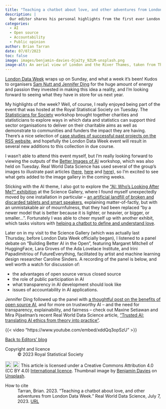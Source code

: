 ```yaml
---
title: "Teaching a chatbot about love, and other adventures from London Data Week"
description: |
  Our editor shares his personal highlights from the first ever London Data Week, including an art exhibition about AI, a panel discussion on the benefits of open source, and a workshop to help charities tap into statistical expertise.
categories:
  - AI
  - Open source
  - Accountability
  - Public opinion
author: Brian Tarran
date: 07/07/2023
toc: false
image: images/benjamin-davies-Oja2ty_9ZLM-unsplash.png
image-alt: An aerial view of London and the River Thames, taken from The Shard, London, United Kingdom.
---
```

[London Data Week](https://www.londondataweek.org/) wraps up on Sunday, and what a week it's been! Kudos to organisers [Sam Nutt and Jennifer Ding](https://realworlddatascience.net/viewpoints/interviews/posts/2023/06/08/london-data-week.html) for the huge amount of energy and passion they invested in making this idea a reality, and I'm looking forward to seeing what they have in store for us next year.

My highlights of the week? Well, of course, I really enjoyed being part of the event that was hosted at the Royal Statistical Society on Tuesday. The [Statisticians for Society](https://rss.org.uk/membership/volunteering-and-promoting/statisticians-for-society-initiative/) workshop brought together charities and statisticians to explore ways in which data and statistics can support third sector organisations to deliver on their charitable aims as well as demonstrate to communities and funders the impact they are having. There's a nice selection of [case studies of successful past projects on the RSS website](https://rss.org.uk/membership/volunteering-and-promoting/statisticians-for-society-initiative/case-studies/), and hopefully the London Data Week event will result in several new additions to this collection in due course.

I wasn't able to attend this event myself, but I'm really looking forward to viewing the outputs of the [Better Images of AI](https://betterimagesofai.org/images) workshop, which was also held on Tuesday. Real World Data Science has used several of the group's images to illustrate past articles ([here](https://realworlddatascience.net/viewpoints/editors-blog/posts/2022/11/23/LLM-content-warning.html#qa), [here](https://realworlddatascience.net/viewpoints/posts/2023/06/05/no-AI-probably-wont-kill-us.html) and [here](https://realworlddatascience.net/foundation-frontiers/posts/2023/07/03/trusted-AI.html)), so I'm excited to see what gets added to the image gallery in the coming weeks.

Sticking with the AI theme, I also got to explore the ["AI: Who's Looking After Me?" exhibition](https://london.sciencegallery.com/ai-season) at the Science Gallery, where I found myself unexpectedly moved by one installation in particular -- [an artificial landfill of broken and discarded tablets and smart speakers](https://london.sciencegallery.com/ai-artworks/newly-forgotten-technologies), explaining matter-of-factly, but with an unmistakable air of mournfulness, that they had been replaced "by a newer model that is better because it is lighter, or heavier, or bigger, or smaller...". Fortunately I was able to cheer myself up with another exhibit, which tasks visitors with [helping a chatbot to define and understand love](https://london.sciencegallery.com/ai-artworks/looking-for-love).

Later on in my visit to the Science Gallery (which was actually last Thursday, before London Data Week officially began), I listened to a panel debate on "Building Better AI in the Open", featuring Margaret Mitchell of HuggingFace, Lara Groves of the Ada Lovelace Institute, and Irini Papadimitriou of FutureEverything, facilitated by artist and machine learning design researcher Caroline Sinders. A recording of the panel is below, and well worth a watch for discussion of:

- the advantages of open source versus closed source
- the role of public participation in AI
- what transparency in AI development should look like
- issues of accountability in AI applications.

Jennifer Ding followed up the panel with [a thoughtful post on the benefits of open source AI](https://loti.london/blog/building-better-ai-in-the-open/), and for more on trustworthy AI -- and the need for transparency, explainability, and fairness -- check out Maxine Setiawan and Mira Pijselman's recent Real World Data Science article, ["Trusted AI: translating AI ethics from theory into practice"](https://realworlddatascience.net/foundation-frontiers/posts/2023/07/03/trusted-AI.html).

{{< video "https://www.youtube.com/embed/xddQq3opSzU" >}}

::: {.article-btn}
[Back to Editors' blog](/viewpoints/editors-blog/index.qmd)
:::

::: {.further-info}
::: grid
::: {.g-col-12 .g-col-md-6}
Copyright and licence
: &copy; 2023 Royal Statistical Society

<a href="http://creativecommons.org/licenses/by/4.0/?ref=chooser-v1" target="_blank" rel="license noopener noreferrer" style="display:inline-block;"> <img style="height:22px!important;vertical-align:text-bottom;" src="https://mirrors.creativecommons.org/presskit/icons/cc.svg?ref=chooser-v1"><img style="height:22px!important;margin-left:3px;vertical-align:text-bottom;" src="https://mirrors.creativecommons.org/presskit/icons/by.svg?ref=chooser-v1"></a> This article is licensed under a Creative Commons Attribution 4.0 (CC BY 4.0) <a href="http://creativecommons.org/licenses/by/4.0/?ref=chooser-v1" target="_blank" rel="license noopener noreferrer" style="display:inline-block;"> International licence</a>. Thumbnail image by <a href="https://unsplash.com/it/@bendavisual?utm_source=unsplash&utm_medium=referral&utm_content=creditCopyText">Benjamin Davies</a> on <a href="https://unsplash.com/photos/Oja2ty_9ZLM?utm_source=unsplash&utm_medium=referral&utm_content=creditCopyText">Unsplash</a>.
  

:::

::: {.g-col-12 .g-col-md-6}
How to cite
: Tarran, Brian. 2023. "Teaching a chatbot about love, and other adventures from London Data Week." Real World Data Science, July 7, 2023. [URL](https://realworlddatascience.net/viewpoints/editors-blog/posts/2023/07/07/LDW.html)
:::
:::
:::